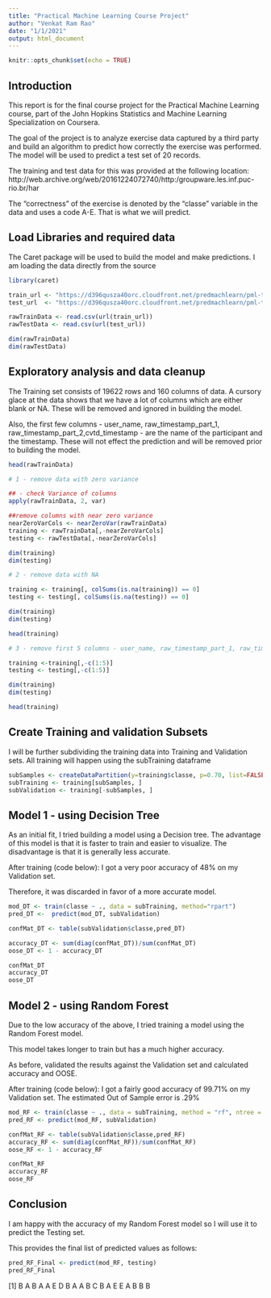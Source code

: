 ---
title: "Practical Machine Learning Course Project"
author: "Venkat Ram Rao"
date: "1/1/2021"
output: html_document
---

```{r setup, include=FALSE}
knitr::opts_chunk$set(echo = TRUE)
```

## Introduction

This report is for the final course project for the Practical Machine Learning course, part of the John Hopkins Statistics and Machine Learning Specialization on Coursera.

The goal of the project is to analyze exercise data captured by a third party and build an algorithm to predict how correctly the exercise was performed.
The model will be used to predict a test set of 20 records.

The training and test data for this was provided at the following location: http://web.archive.org/web/20161224072740/http:/groupware.les.inf.puc-rio.br/har
 
The "correctness" of the exercise is denoted by the "classe" variable in the data and uses a code A-E. That is what we will predict.

## Load Libraries and required data
The Caret package will be used  to build the model and make predictions.
I am loading the data directly from the source

```{r}
library(caret)

train_url <- "https://d396qusza40orc.cloudfront.net/predmachlearn/pml-training.csv"
test_url  <- "https://d396qusza40orc.cloudfront.net/predmachlearn/pml-testing.csv"

rawTrainData <- read.csv(url(train_url))
rawTestData <- read.csv(url(test_url))

dim(rawTrainData)
dim(rawTestData)
```

## Exploratory analysis and data cleanup

The Training set consists of 19622 rows and 160 columns of data. A cursory glace at the data shows that we have a lot of columns which are either blank or NA. These will be removed and ignored in building the model.

Also, the first few columns - user_name, raw_timestamp_part_1, raw_timestamp_part_2,cvtd_timestamp - are  the name of the participant and the timestamp. These will not effect the prediction and will be removed prior to building the model.

```{r}
head(rawTrainData)

# 1 - remove data with zero variance

## - check Variance of columns
apply(rawTrainData, 2, var)

##remove columns with near zero variance
nearZeroVarCols <- nearZeroVar(rawTrainData)
training <- rawTrainData[,-nearZeroVarCols]
testing <- rawTestData[,-nearZeroVarCols]

dim(training)
dim(testing)

# 2 - remove data with NA

training <- training[, colSums(is.na(training)) == 0] 
testing <- testing[, colSums(is.na(testing)) == 0] 

dim(training)
dim(testing)

head(training)

# 3 - remove first 5 columns - user_name, raw_timestamp_part_1, raw_timestamp_part_2,cvtd_timestamp

training <-training[,-c(1:5)]
testing <- testing[,-c(1:5)]

dim(training)
dim(testing)

head(training)

```


## Create Training and validation Subsets

I will be further subdividing the training data into Training and Validation sets. All training will happen using the subTraining dataframe

```{r}
subSamples <- createDataPartition(y=training$classe, p=0.70, list=FALSE)
subTraining <- training[subSamples, ] 
subValidation <- training[-subSamples, ]
```

## Model 1 - using Decision Tree
As an initial fit, I  tried building a model using a Decision tree. The advantage of this model is that it is faster to train and easier to visualize. The disadvantage is that it is generally less accurate.

After training (code below): I got a very poor accuracy of 48% on my Validation set.

Therefore, it was discarded in favor of a more accurate model.
```{r}

mod_DT <- train(classe ~ ., data = subTraining, method="rpart")
pred_DT <-  predict(mod_DT, subValidation)

confMat_DT <- table(subValidation$classe,pred_DT)

accuracy_DT <- sum(diag(confMat_DT))/sum(confMat_DT)
oose_DT <- 1 - accuracy_DT

confMat_DT
accuracy_DT
oose_DT

```
## Model 2 - using Random Forest

Due to the low accuracy of the above, I tried training a model using the Random Forest model.

This model takes longer to train but has a much higher accuracy.

As before, validated the results against the Validation set and calculated accuracy and OOSE.

After training (code below): I got a fairly good accuracy of 99.71% on my Validation set.
The estimated Out of Sample error is .29%

```{r}
mod_RF <- train(classe ~ ., data = subTraining, method = "rf", ntree = 100)
pred_RF <- predict(mod_RF, subValidation)

confMat_RF <- table(subValidation$classe,pred_RF)
accuracy_RF <- sum(diag(confMat_RF))/sum(confMat_RF)
oose_RF <- 1 - accuracy_RF

confMat_RF
accuracy_RF
oose_RF
```

## Conclusion

I am happy with the accuracy of my Random Forest model so I will use it to predict the Testing set.

This provides the final list of predicted values as follows:

```{r}
pred_RF_Final <- predict(mod_RF, testing)
pred_RF_Final
```
[1] B A B A A E D B A A B C B A E E A B B B





